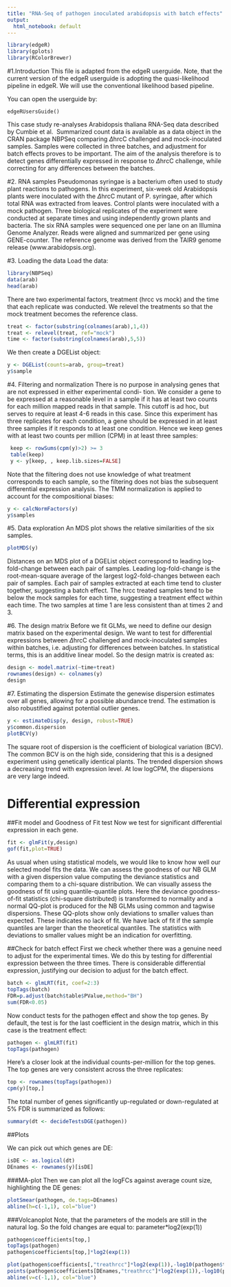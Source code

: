```yaml
---
title: "RNA-Seq of pathogen inoculated arabidopsis with batch effects"
output:
  html_notebook: default
---
```



```r
library(edgeR)
library(gplots)
library(RColorBrewer)
```

#1.Introduction
This file is adapted from the edgeR userguide. 
Note, that the current version of the edgeR userguide is adopting the quasi-likelihood pipeline in edgeR. 
We will use the conventional likelihood based pipeline. 

You can open the userguide by:
```
edgeRUsersGuide()
```

This case study re-analyses Arabidopsis thaliana RNA-Seq data described by Cumbie et al. 
Summarized count data is available as a data object in the CRAN package NBPSeq comparing $\Delta$hrcC challenged and mock-inoculated samples. Samples were collected in three batches, and adjustment for batch effects proves to be important. The aim of the analysis therefore is to detect genes differentially expressed in response to $\Delta$hrcC challenge, while correcting for any differences between the batches.

#2. RNA samples
Pseudomonas syringae is a bacterium often used to study plant reactions to pathogens. In this experiment, six-week old Arabidopsis plants were inoculated with the $\Delta$hrcC mutant of P. syringae, after which total RNA was extracted from leaves. 
Control plants were inoculated with a mock pathogen.
Three biological replicates of the experiment were conducted at separate times and using independently grown plants and bacteria.
The six RNA samples were sequenced one per lane on an Illumina Genome Analyzer. 
Reads were aligned and summarized per gene using GENE-counter.
The reference genome was derived from the TAIR9 genome release (www.arabidopsis.org).

#3. Loading the data
Load the data:
```r
library(NBPSeq)
data(arab)
head(arab)
```

There are two experimental factors, treatment (hrcc vs mock) and the time that each replicate was conducted.
We relevel the treatments so that the mock treatment becomes the reference class.
```r
treat <- factor(substring(colnames(arab),1,4))
treat <- relevel(treat, ref="mock")
time <- factor(substring(colnames(arab),5,5))
```

We then create a DGEList object:
```r
y <- DGEList(counts=arab, group=treat)
y$sample
```

#4. Filtering and normalization
There is no purpose in analysing genes that are not expressed in either experimental condi- tion. We consider a gene to be expressed at a reasonable level in a sample if it has at least two counts for each million mapped reads in that sample. This cutoff is ad hoc, but serves to require at least 4-6 reads in this case. Since this experiment has three replicates for each condition, a gene should be expressed in at least three samples if it responds to at least one condition. Hence we keep genes with at least two counts per million (CPM) in at least three samples:
```r
 keep <- rowSums(cpm(y)>2) >= 3
 table(keep)
 y <- y[keep, , keep.lib.sizes=FALSE]
```

Note that the filtering does not use knowledge of what treatment corresponds to each sample, so the filtering does not bias the subsequent differential expression analysis.
The TMM normalization is applied to account for the compositional biases:
```r
y <- calcNormFactors(y)
y$samples
```

#5. Data exploration
An MDS plot shows the relative similarities of the six samples.
```r
plotMDS(y)
```

Distances on an MDS plot of a DGEList object correspond to leading log-fold-change between each pair of samples. Leading log-fold-change is the root-mean-square average of the largest log2-fold-changes between each pair of samples. Each pair of samples extracted at each time tend to cluster together, suggesting a batch effect. The hrcc treated samples tend to be below the mock samples for each time, suggesting a treatment effect within each time. The two samples at time 1 are less consistent than at times 2 and 3.

#6. The design matrix
Before we fit GLMs, we need to define our design matrix based on the experimental design. We want to test for differential expressions between $\Delta$hrcC challenged and mock-inoculated samples within batches, i.e. adjusting for differences between batches. In statistical terms, this is an additive linear model. So the design matrix is created as:

```r
design <- model.matrix(~time+treat)
rownames(design) <- colnames(y)
design
```


#7. Estimating the dispersion
Estimate the genewise dispersion estimates over all genes, allowing for a possible abundance trend. The estimation is also robustified against potential outlier genes.

```r
y <- estimateDisp(y, design, robust=TRUE)  
y$common.dispersion
plotBCV(y)
```

The square root of dispersion is the coefficient of biological variation (BCV). The common BCV is on the high side, considering that this is a designed experiment using genetically identical plants. The trended dispersion shows a decreasing trend with expression level. At low logCPM, the dispersions are very large indeed.



# Differential expression
##Fit model and Goodness of Fit test
Now we test for significant differential expression in each gene.

```r
fit <- glmFit(y,design)
gof(fit,plot=TRUE)
```
As usual when using statistical models, we would like to know how well our selected model fits the data. We can assess the goodness of our NB GLM with a given dispersion value computing the deviance statistics and comparing them to a chi-square distribution.
We can visually assess the goodness of fit using quantile-quantile plots. Here the deviance goodness-of-fit statistics (chi-square distributed) is transformed to normality and a normal QQ-plot is produced for the NB GLMs using common and tagwise dispersions.
These QQ-plots show only deviations to smaller values than expected. 
These indicates no lack of fit. 
We have lack of fit if the sample quantiles are larger than the theoretical quantiles. 
The statistics with deviations to smaller values might be an indication for overfitting.

##Check for batch effect
First we check whether there was a genuine need to adjust for the experimental times.
We do this by testing for differential expression between the three times.
There is considerable differential expression, justifying our decision to adjust for the batch effect.


```r
batch <- glmLRT(fit, coef=2:3)
topTags(batch)
FDR=p.adjust(batch$table$PValue,method="BH")
sum(FDR<0.05)
```

Now conduct tests for the pathogen effect and show the top genes. 
By default, the test is for the last coefficient in the design matrix, which in this case is the treatment effect:
```r
pathogen <- glmLRT(fit)
topTags(pathogen)
```

Here's a closer look at the individual counts-per-million for the top genes. The top genes are very consistent across the three replicates:
```r
top <- rownames(topTags(pathogen))
cpm(y)[top,]
```

The total number of genes significantly up-regulated or down-regulated at 5% FDR is summarized as follows:
```r
summary(dt <- decideTestsDGE(pathogen))
```

##Plots

We can pick out which genes are DE:
```r
isDE <- as.logical(dt)
DEnames <- rownames(y)[isDE]
```

###MA-plot
Then we can plot all the logFCs against average count size, highlighting the DE genes:
```r
plotSmear(pathogen, de.tags=DEnames)
abline(h=c(-1,1), col="blue")
```

###Volcanoplot 
Note, that the parameters of the models are still in the natural log.
So the fold changes are equal to: parameter*log2(exp(1))

```r
pathogen$coefficients[top,]
topTags(pathogen)
pathogen$coefficients[top,]*log2(exp(1))
```


```r
plot(pathogen$coefficients[,"treathrcc"]*log2(exp(1)),-log10(pathogen$table$PValue),pch=19,cex=.2,xlab=expression(paste(log[2],"(FC)",sep="")),ylab=expression(paste("-",log[10],"(p)",sep="")))
points(pathogen$coefficients[DEnames,"treathrcc"]*log2(exp(1)),-log10(pathogen$table[DEnames,"PValue"]),col=2)
abline(v=c(-1,1), col="blue")
```



